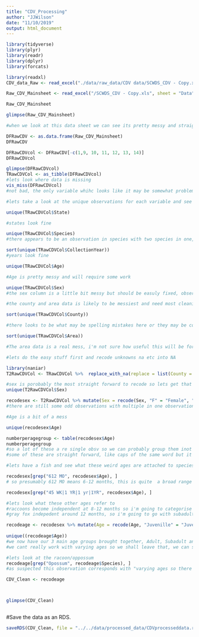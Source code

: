 ---
title: "CDV_Processing"
author: "JJWilson"
date: "11/10/2019"
output: html_document
---

```{r}
library(tidyverse)
library(plyr)
library(readr)
library(dplyr)
library(forcats)

```
```{r}
library(readxl)
CDV_data_Raw <- read_excel("./data/raw_data/CDV data/SCWDS_CDV - Copy.xls")

Raw_CDV_Mainsheet <- read_excel("/SCWDS_CDV - Copy.xls", sheet = "Data")

Raw_CDV_Mainsheet

glimpse(Raw_CDV_Mainsheet)

#when we look at this data sheet we can see its pretty messy and straight away there are some columns we can remove; case number, and columns 9-14

DFRawCDV <- as.data.frame(Raw_CDV_Mainsheet)
DFRawCDV

DFRawCDVcol <- DFRawCDV[-c(1,9, 10, 11, 12, 13, 14)]
DFRawCDVcol

glimpse(DFRawCDVcol)
TRawCDVCol <- as_tibble(DFRawCDVcol)
#lets look where data is missing
vis_miss(DFRawCDVcol)
#not bad, the only variable whihc looks like it may be somewhat problematic is Area
```

```{r}
#lets take a look at the unique observations for each variable and see if any recoding needs doen

unique(TRawCDVCol$State)

#states look fine
```
```{r}
unique(TRawCDVCol$Species)
#there appears to be an observation in species with two species in one, we'll make a note and come back to this, it might be explained by other data
```
```{r}
sort(unique(TRawCDVCol$CollectionYear))
#years look fine

```
```{r}
unique(TRawCDVCol$Age)

#Age is pretty messy and will require some work 
```
```{r}
unique(TRawCDVCol$Sex)
#the sex column is a little bit messy but should be easuly fixed, observations like "M,F" or "Both, may be linked to the two species observation earlier
```
```{r}
#the county and area data is likely to be messiest and need most cleaning

sort(unique(TRawCDVCol$County))

#there looks to be what may be spelling mistakes here or they may be counties in different staes with different spelling, shall have to look deeper

```
```{r}
sort(unique(TRawCDVCol$Area))

#The area data is a real mess, i'm not sure how useful this will be for the analysis i want to do in any case so we will leave this alone for now and focus on cleaning the others
```
```{r}
#lets do the easy stuff first and recode unknowns na etc into NA

library(naniar)
T2RawCDVCol <- TRawCDVCol %>%  replace_with_na(replace = list(County = "Unknown", Area = c("Unknown", "", "Na"), Age = c("Unknown", "N/A", "UK", "NA"), Sex = c("Unknown", "UK", "NA", "N/A")))

```
```{r}
#sex is porobably the most straight forward to recode so lets get that out of the way
unique(T2RawCDVCol$Sex)
```
```{r}
recodesex <- T2RawCDVCol %>% mutate(Sex = recode(Sex, "F" = "Female", "M" = "Male"))
#there are still some odd observations with multiple in one observation, but we'll come back to those
```
```{r}
#Age is a bit of a mess

unique(recodesex$Age)
```

```{r}
numberperagegroup <- table(recodesex$Age)
numberperagegroup
#so a lot of these a re single obsv so we can probably group them inot the larger groups
#some of these are straight forward, like caps of the same word but it gets muddy with some like age 1yr, which could be an adult for some species and a sub adult for others
```
```{r}
#lets have a fish and see what these weird ages are attached to species wise

recodesex[grep("612 MO", recodesex$Age), ]
# so presumably 612 MO means 6-12 months, this is quite  a broad range for a small mammal, a Gray Fox reaches sexual maturity around 10 months but are not indepenedetn till around 12months, in this case i'm inclined towards calling this group as Juvenile
```
```{r}
recodesex[grep("45 WK|1 YR|1 yr|1YR", recodesex$Age), ]

#lets look what these other ages refer to
#raccoons become independent at 8-12 months so i'm going to categorise these 1 year olds as subadult, in the case of the >1 i think they are probably trying to imply that they are adult
#gray fox indepedent around 12 months, so i'm going to go with subadult for those too
```
```{r}

recodeage <- recodesex %>% mutate(Age = recode(Age, "Juvenille" = "Juvenile", "JUV" = "Juvenile", "JUVENILE" = "Juvenile", "<2 months" = "Juvenile", "612 MO" = "Juvenile", "3 YR" = "Adult", "2.5 YR" = "Adult", "ADULT" = "Adult", "1.5 YR" = "Adult",  ">1 yr" = "Adult", "Adul"= "Adult", "SUBADULT" = "Subadult", "Young Adult" = "Subadult", "SUB ADULT" = "Subadult", "SUBAD" = "Subadult", "1 YR" = "Subadult", "1YR" = "Subadult", "1 yr" = "Subadult", "45 WK" = "Subadult"))
                          
unique((recodeage$Age))
#we now have our 3 main age groups brought together, Adult, Subadult and juvenile. the only issue is a few observations with multiple animals.
#we cant really work with varying ages so we shall leave that, we can still use some of this data when mapping spatially for disease occurance but the muliple animals in single observations cant be used for others
```

```{r}
#lets look at the racoon/oppossum
recodeage[grep("Opossum", recodeage$Species), ]
#as suspected this observation corresponds with "varying ages so there isn't much we can do with this

```


```{r}

CDV_Clean <- recodeage



glimpse(CDV_Clean)



```



#Save the data as an RDS.



```{r}



saveRDS(CDV_Clean, file = "../../data/processed_data/CDVprocesseddata.rds")



```